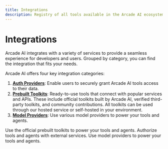 ```yaml
---
title: Integrations
description: Registry of all tools available in the Arcade AI ecosystem
---
```


# Integrations

Arcade AI integrates with a variety of services to provide a seamless experience for developers and users. Grouped by category, you can find the integration that fits your needs.

Arcade AI offers four key integration categories:

1. **[Auth Providers](/integrations/auth)**: Enable users to securely grant Arcade AI tools access to their data.
2. **[Prebuilt Toolkits](/integrations/toolkits)**: Ready-to-use tools that connect with popular services and APIs. These include official toolkits built by Arcade AI, verified third-party toolkits, and community contributions. All toolkits can be used through our hosted service or self-hosted in your environment.
3. **[Model Providers](/integrations/models)**: Use various model providers to power your tools and agents.
   <br />

<Cards columns={3}>
  <Card icon="toolkit" title="Prebuilt Toolkits" href="/home/toolkits">
    Use the official prebuilt toolkits to power your tools and agents.
  </Card>
  <Card icon="fingerprint" title="Auth Providers" href="/home/auth-providers">
    Authorize tools and agents with external services.
  </Card>
  <Card icon="bolt" title="Model Providers" href="/home/supported-models">
    Use model providers to power your tools and agents.
  </Card>

</Cards>
